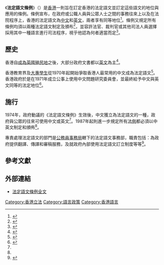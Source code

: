 {{Infobox legislation
|short_title         = 法定語文條例
|legislature         = [[香港立法会|香港立法会]]
|image               = Regional Emblem of Hong Kong.svg
|imagesize           = 200px
|imagealt            = 
|caption             = 
|long_title          = 本條例旨在訂定香港的法定語文，並訂定這些語文的地位與應用。
|citation            = {{Cite Hong Kong ordinance|5}}
|territorial_extent  = 
|enacted_by          = [[香港立法局|香港立法局]]
|date_enacted        = 
|date_passed         = 
|date_passed2        = 
|date_assented       = 
|royal_assent        = 
|date_signed         = 
|date_commenced      = {{startdate|1974|2|15}}
|date_of_expiry      = 
|date_repealed       = 
|administered_by     = 
|bill                = 
|bill_citation       = 
|bill_date           = {{startdate|1974|1|11}}
|introduced_by       = [[民政事務局|民政司]][[黎敦義|黎敦義]]
|1st_reading         = {{startdate|1974|1|30}}
|2nd_reading         = {{startdate|1974|2|13}}
|3rd_reading         = {{startdate|1974|2|13}}
|conf_committee_passed  = 
|date_conf_committee = 
|white_paper         = 
|committee_report    = 
|amendments          = 1975、1980、1987、1988、1989、1992、1994、1995、1997、1998、1999、2011、2017
|repeals             = 
|related_legislation = 
|summary             = 
|keywords            = 
|status              = Current
}}
《'''法定語文條例'''》（{{lang-en|''Official Languages Ordinance''}}）是[[香港|香港]]一則旨在訂定香港的法定語文並訂定這些語文的地位與應用的條例。條例宣布，在政府或公職人員與公眾人士之間的事務往來上以及在法院程序上，香港的法定語文為[[中文|中文]]和[[英文|英文]]，兩者享有同等地位<ref>{{Cite web|title=第5章 《法定語文條例》 3. 法定語文與其地位與應用|url=https://www.elegislation.gov.hk/hk/cap5?xpid=ID_1438403279617_003|accessdate=2020-06-29|work=電子版香港法例}}</ref>。條例又規定所有條例均須以兩種法定語文制定及頒布<ref name=section4>{{Cite web |title=第5章 《法定語文條例》 4. 以兩種法定語文制定條例的情況|url=https://www.elegislation.gov.hk/hk/cap5?xpid=ID_1438403279648_001|work=電子版香港法例}}</ref>，並容許法官、裁判官或其他司法人員選擇採用其中一種語言進行司法程序，視乎他認為何者適當而定<ref>{{Cite web|title=第5章 《法定語文條例》 5. 司法程序|url=https://www.elegislation.gov.hk/hk/cap5?xpid=ID_1438403279710_003|accessdate=2020-06-29|work=電子版香港法例}}</ref>。

== 歷史 ==
香港自[[英屬香港|成為英國殖民地]]之後，大部分政府文書都以[[英文|英文]]為主<ref name=":0">{{Cite web|title=論粵語是香港正式、法定語文（中文）的口語形式|url=http://www.cuhk.edu.hk/ics/clrc/crcl_97_1/ma.pdf|accessdate=|author=馬毛朋|date=2018-01|format=|publisher=嶺南大學|language=zh|archive-date=2018-05-16|archive-url=https://web.archive.org/web/20180516160744/http://www.cuhk.edu.hk/ics/clrc/crcl_97_1/ma.pdf|dead-url=no}}</ref>。

香港教育界及[[香港專上教育|大專學生]]從1970年起開始爭取香港人最常用的中文成為法定語文<ref>{{Cite web|title=冷戰中的解殖 : 香港「爭取中文成為法定語文運動」評析|url=https://commons.ln.edu.hk/cgi/viewcontent.cgi?article=1053&context=thinkinghk|accessdate=|author=羅永生|date=2015-03|format=|publisher=嶺南大學|language=zh|archive-date=2021-03-08|archive-url=https://web.archive.org/web/20210308062729/https://commons.ln.edu.hk/cgi/viewcontent.cgi?article=1053&context=thinkinghk|dead-url=no}}</ref>。香港政府於是在1971年成立公事上使用中文問題研究委員會，並最終給予中文與英文同等的法定地位<ref>{{Cite book|title=公事上使用中文問題研究委員會報告書|last=|first=|publisher=香港政府印務局|year=1971|isbn=|location=|pages=}}</ref>。

== 施行 ==
1974年，政府動議的《法定語文條例》生效後，中文獲立為法定語文的一種，政府與公眾的往來可使用中文或英文<ref name=":0" />。1987年起則進一步規定所有[[香港法例|法例]]都必須以中英文制定和頒佈<ref name=section4/>。
<!--
政府未有指明哪一種口語為法定語言，只是指定中文為法定語文。鑑於大部分香港人都以[[香港粵語|粵語]]來溝通，因而粵語自然而然成為香港的官方语言<ref name="dickson-cumming">{{cite web|publisher={{tsl|en|National Foundation for Educational Research||National Foundation for Educational Research}}|title=National Profiles of Language  Education in 25 Countries|url=http://www.cbs.polyu.edu.hk/ctdso/paper/lang%20in%20ed%20hk%20.pdf|page=41|author=Peter Dickson and {{tsl|en|Alister Cumming||Alister Cumming}}|publication-date=1996|accessdate=2013-07-17|archive-url=https://web.archive.org/web/20120507084423/http://www.cbs.polyu.edu.hk/ctdso/Paper/Lang%20in%20ED%20HK%20.pdf|archive-date=2012-05-07|dead-url=yes}}</ref>，1997年主权移交后，政府推行的政策为「[[兩文三語|兩文三語]]」，即以中文、英文為書寫文字，[[粤语|廣東話]]、[[普通話|普通話]]和[[英語|英語]]為口語<ref>{{Cite web|title=中學教學語言指引|url=https://www.edb.gov.hk/tc/edu-system/primary-secondary/applicable-to-secondary/moi/guidance-index.html|accessdate=2020-06-29|author=|date=1997-09|format=|work=|publisher=教育局|language=zh-hk|archive-date=2020-06-29|archive-url=https://web.archive.org/web/20200629130346/https://www.edb.gov.hk/tc/edu-system/primary-secondary/applicable-to-secondary/moi/guidance-index.html|dead-url=no}}</ref>。

2002年，時任[[香港終審法院|香港終審法院]][[首席法官|首席法官]][[李國能|李國能]]通過[[香港司法機構|司法機構]]表明在法庭審訊過程中，「口講的中文包括普通話，及不排除其他中國方言」<ref>{{Cite news|url=|title=法庭破天荒普通話盤問證人 李國能界定中文定義被指干預審訊|author=|date=2002-10-30|work=|publisher=|accessdate=|language=zh-hk|format=|newspaper=明報}}</ref>。-->

專責處理法定語文的部門是[[公務員事務局|公務員事務局]]轄下的法定語文事務部，職責包括：為政府提供翻譯、傳譯和審稿服務，及就政府內部使用法定語文訂立制度等等<ref>{{Cite web|title=公務員事務局 - 法定語文事務部|url=https://www.csb.gov.hk/tc_chi/aboutus/org/scsd/1470.html|accessdate=2020-06-29|author=|date=|format=|work=公務員事務局|publisher=|language=|archive-date=2021-03-20|archive-url=https://web.archive.org/web/20210320230822/https://www.csb.gov.hk/tc_chi/aboutus/org/scsd/1470.html|dead-url=no}}</ref>。

== 參考文獻 ==
{{Reflist}}

== 外部連結 ==
* [https://www.elegislation.gov.hk/hk/cap5 法定語文條例全文] {{Wayback|url=https://www.elegislation.gov.hk/hk/cap5 |date=20210807133318 }}

[[Category:香港立法|Category:香港立法]]
[[Category:語言政策|Category:語言政策]]
[[Category:香港語言|Category:香港語言]]